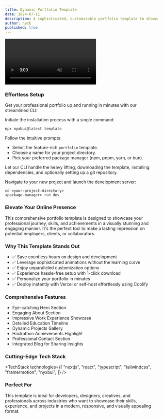 ```yaml
---
title: Dynamic Portfolio Template
date: 2024-07-11
description: A sophisticated, customizable portfolio template to showcase your professional journey, skills, and achievements with style
author: nyxb
published: true
---
```


<div className="flex max-w-[800px] flex-col gap-4">
  <video
    autoPlay
    loop
    muted
    src="https://cdn.nyxbui.design/portfolio.mp4"
    className="w-full rounded-xl border shadow-2xl"
  />
  <div className="flex w-full flex-col gap-2 sm:flex-row">
    <RepoDownload repo={"portfolio"} owner={"nyxb"} free />
    <TemplatePreview href="https://portfolio-nyxbui.vercel.app/">
      Live Preview{" "}
    </TemplatePreview>
  </div>
</div>

### Effortless Setup

Get your professional portfolio up and running in minutes with our streamlined CLI:

<Steps>

<Step>Initiate the installation process with a single command:</Step>

```bash
npx nyxbui@latest template
```

<Step>Follow the intuitive prompts:</Step>
   - Select the feature-rich `portfolio` template.
   - Choose a name for your project directory.
   - Pick your preferred package manager (npm, pnpm, yarn, or bun).

<Step>Let our CLI handle the heavy lifting, downloading the template, installing dependencies, and optionally setting up a git repository.</Step>

<Step>Navigate to your new project and launch the development server:</Step>

```bash-session
cd <your-project-directory>
<package-manager> run dev
```
</Steps>

### Elevate Your Online Presence

This comprehensive portfolio template is designed to showcase your professional journey, skills, and achievements in a visually stunning and engaging manner. It's the perfect tool to make a lasting impression on potential employers, clients, or collaborators.

### Why This Template Stands Out

- ✅ Save countless hours on design and development
- ✅ Leverage sophisticated animations without the learning curve
- ✅ Enjoy unparalleled customization options
- ✅ Experience hassle-free setup with 1-click download
- ✅ Personalize your portfolio in minutes
- ✅ Deploy instantly with Vercel or self-host effortlessly using Coolify

### Comprehensive Features

- Eye-catching Hero Section
- Engaging About Section
- Impressive Work Experience Showcase
- Detailed Education Timeline
- Dynamic Projects Gallery
- Hackathon Achievements Highlight
- Professional Contact Section
- Integrated Blog for Sharing Insights

### Cutting-Edge Tech Stack

<TechStack
  technologies={[
    "nextjs",
    "react",
    "typescript",
    "tailwindcss",
    "framermotion",
    "nyxbui",
  ]}
/>

### Perfect For

This template is ideal for developers, designers, creatives, and professionals across industries who want to showcase their skills, experience, and projects in a modern, responsive, and visually appealing format.
